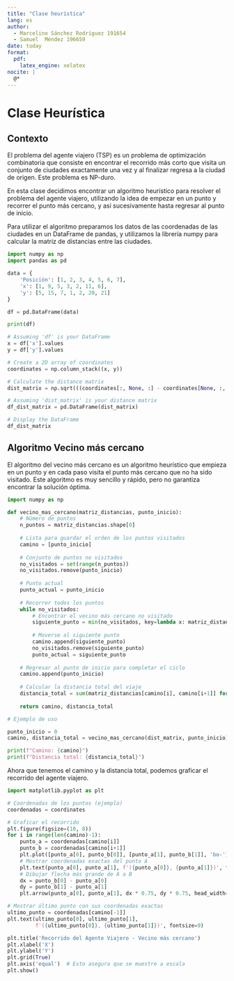 ```yaml
---
title: "Clase heurística"
lang: es
author: 
  - Marcelino Sánchez Rodríguez 191654
  - Samuel  Méndez 196659
date: today
format:
  pdf:
    latex_engine: xelatex
nocite: |
  @*
---
```


# Clase Heurística

## Contexto

El problema del agente viajero (TSP) es un problema de optimización combinatoria que consiste en encontrar el recorrido más corto que visita un conjunto de ciudades exactamente una vez y al finalizar regresa a la ciudad de origen. Este problema es NP-duro. 

En esta clase decidimos encontrar un algoritmo heurístico para resolver el problema del agente viajero, utilizando la idea de empezar en un punto y recorrer el punto más cercano, y así sucesivamente hasta regresar al punto de inicio. 

Para utilizar el algoritmo preparamos los datos de las coordenadas de las ciudades en un DataFrame de pandas, y utilizamos la librería numpy para calcular la matriz de distancias entre las ciudades.

```python
import numpy as np
import pandas as pd

data = {
    'Posición': [1, 2, 3, 4, 5, 6, 7],
    'x': [1, 9, 5, 3, 2, 11, 6],
    'y': [5, 15, 7, 1, 2, 20, 21]
}

df = pd.DataFrame(data)

print(df)

# Assuming 'df' is your DataFrame
x = df['x'].values
y = df['y'].values

# Create a 2D array of coordinates
coordinates = np.column_stack((x, y))

# Calculate the distance matrix
dist_matrix = np.sqrt(((coordinates[:, None, :] - coordinates[None, :, :]) ** 2).sum(-1))

# Assuming 'dist_matrix' is your distance matrix
df_dist_matrix = pd.DataFrame(dist_matrix)

# Display the DataFrame
df_dist_matrix
```

## Algoritmo Vecino más cercano

El algoritmo del vecino más cercano es un algoritmo heurístico que empieza en un punto y en cada paso visita el punto más cercano que no ha sido visitado. Este algoritmo es muy sencillo y rápido, pero no garantiza encontrar la solución óptima.


```python
import numpy as np

def vecino_mas_cercano(matriz_distancias, punto_inicio):
    # Número de puntos
    n_puntos = matriz_distancias.shape[0]
    
    # Lista para guardar el orden de los puntos visitados
    camino = [punto_inicio]
    
    # Conjunto de puntos no visitados
    no_visitados = set(range(n_puntos))
    no_visitados.remove(punto_inicio)
    
    # Punto actual
    punto_actual = punto_inicio
    
    # Recorrer todos los puntos
    while no_visitados:
        # Encontrar el vecino más cercano no visitado
        siguiente_punto = min(no_visitados, key=lambda x: matriz_distancias[punto_actual, x])
        
        # Moverse al siguiente punto
        camino.append(siguiente_punto)
        no_visitados.remove(siguiente_punto)
        punto_actual = siguiente_punto
    
    # Regresar al punto de inicio para completar el ciclo
    camino.append(punto_inicio)
    
    # Calcular la distancia total del viaje
    distancia_total = sum(matriz_distancias[camino[i], camino[i+1]] for i in range(len(camino) - 1))
    
    return camino, distancia_total

# Ejemplo de uso

punto_inicio = 0
camino, distancia_total = vecino_mas_cercano(dist_matrix, punto_inicio)

print(f"Camino: {camino}")
print(f"Distancia total: {distancia_total}")

```

Ahora que tenemos el camino y la distancia total, podemos graficar el recorrido del agente viajero.


```python
import matplotlib.pyplot as plt

# Coordenadas de los puntos (ejemplo)
coordenadas = coordinates

# Graficar el recorrido
plt.figure(figsize=(10, 8))
for i in range(len(camino)-1):
    punto_a = coordenadas[camino[i]]
    punto_b = coordenadas[camino[i+1]]
    plt.plot([punto_a[0], punto_b[0]], [punto_a[1], punto_b[1]], 'bo-') # Líneas entre puntos
    # Mostrar coordenadas exactas del punto A
    plt.text(punto_a[0], punto_a[1], f'({punto_a[0]}, {punto_a[1]})', fontsize=9)
    # Dibujar flecha más grande de A a B
    dx = punto_b[0] - punto_a[0]
    dy = punto_b[1] - punto_a[1]
    plt.arrow(punto_a[0], punto_a[1], dx * 0.75, dy * 0.75, head_width=0.2, head_length=0.3, fc='r', ec='r')

# Mostrar último punto con sus coordenadas exactas
ultimo_punto = coordenadas[camino[-1]]
plt.text(ultimo_punto[0], ultimo_punto[1], 
         f'({ultimo_punto[0]}, {ultimo_punto[1]})', fontsize=9)

plt.title('Recorrido del Agente Viajero - Vecino más cercano')
plt.xlabel('X')
plt.ylabel('Y')
plt.grid(True)
plt.axis('equal')  # Esto asegura que se muestre a escala
plt.show()



```